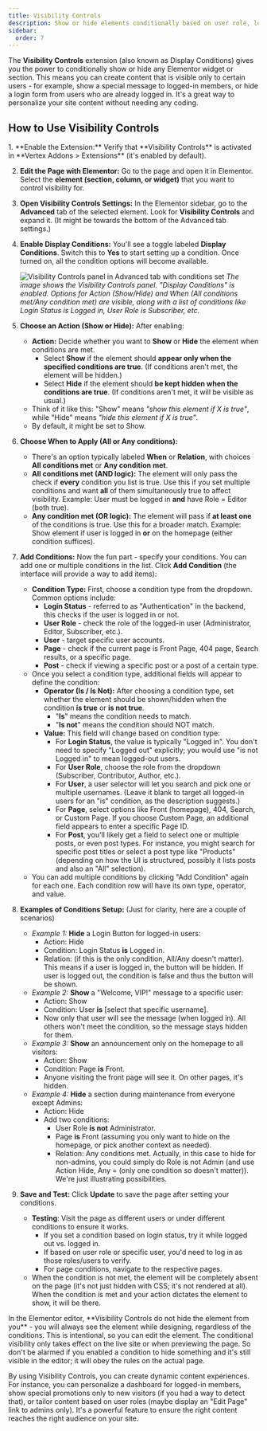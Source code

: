 ```yaml
---
title: Visibility Controls
description: Show or hide elements conditionally based on user role, login status, and more, to create dynamic and personalized content.
sidebar:
  order: 7
---
```



The **Visibility Controls** extension (also known as Display Conditions) gives you the power to conditionally show or hide any Elementor widget or section. This means you can create content that is visible only to certain users - for example, show a special message to logged-in members, or hide a login form from users who are already logged in. It's a great way to personalize your site content without needing any coding.

## How to Use Visibility Controls

<Steps>
1. **Enable the Extension:** Verify that **Visibility Controls** is activated in **Vertex Addons > Extensions** (it's enabled by default). 

2. **Edit the Page with Elementor:** Go to the page and open it in Elementor. Select the **element (section, column, or widget)** that you want to control visibility for.

3. **Open Visibility Controls Settings:** In the Elementor sidebar, go to the **Advanced** tab of the selected element. Look for **Visibility Controls** and expand it. (It might be towards the bottom of the Advanced tab settings.)

4. **Enable Display Conditions:** You'll see a toggle labeled **Display Conditions**. Switch this to **Yes** to start setting up a condition. Once turned on, all the condition options will become available.

   ![Visibility Controls panel in Advanced tab with conditions set](https://cdn.webilia.com/u/d/2025/08/vertex-visibility-control.png)
   *The image shows the Visibility Controls panel. "Display Conditions" is enabled. Options for Action (Show/Hide) and When (All conditions met/Any condition met) are visible, along with a list of conditions like Login Status is Logged in, User Role is Subscriber, etc.* 

5. **Choose an Action (Show or Hide):** After enabling:
   - **Action:** Decide whether you want to **Show** or **Hide** the element when conditions are met.
     - Select **Show** if the element should **appear only when the specified conditions are true**. (If conditions aren't met, the element will be hidden.)
     - Select **Hide** if the element should **be kept hidden when the conditions are true**. (If conditions aren't met, it will be visible as usual.)
   - Think of it like this: "Show" means *"show this element if X is true"*, while "Hide" means *"hide this element if X is true"*.
   - By default, it might be set to Show.

6. **Choose When to Apply (All or Any conditions):**
   - There's an option typically labeled **When** or **Relation**, with choices **All conditions met** or **Any condition met**.
   - **All conditions met (AND logic):** The element will only pass the check if **every** condition you list is true. Use this if you set multiple conditions and want **all** of them simultaneously true to affect visibility. Example: User must be logged in **and** have Role = Editor (both true).
   - **Any condition met (OR logic):** The element will pass if **at least one** of the conditions is true. Use this for a broader match. Example: Show element if user is logged in **or** on the homepage (either condition suffices).

7. **Add Conditions:** Now the fun part - specify your conditions. You can add one or multiple conditions in the list. Click **Add Condition** (the interface will provide a way to add items):
   - **Condition Type:** First, choose a condition type from the dropdown. Common options include:
     - **Login Status** - referred to as "Authentication" in the backend, this checks if the user is logged in or not.
     - **User Role** - check the role of the logged-in user (Administrator, Editor, Subscriber, etc.).
     - **User** - target specific user accounts.
     - **Page** - check if the current page is Front Page, 404 page, Search results, or a specific page.
     - **Post** - check if viewing a specific post or a post of a certain type.
   - Once you select a condition type, additional fields will appear to define the condition:
     - **Operator (Is / Is Not):** After choosing a condition type, set whether the element should be shown/hidden when the condition **is true** or **is not true**.
       - "**Is**" means the condition needs to match.
       - "**Is not**" means the condition should NOT match.
     - **Value:** This field will change based on condition type:
       - For **Login Status**, the value is typically "Logged in". You don't need to specify "Logged out" explicitly; you would use "is not Logged in" to mean logged-out users.
       - For **User Role**, choose the role from the dropdown (Subscriber, Contributor, Author, etc.).
       - For **User**, a user selector will let you search and pick one or multiple usernames. (Leave it blank to target all logged-in users for an "is" condition, as the description suggests.)
       - For **Page**, select options like Front (homepage), 404, Search, or Custom Page. If you choose Custom Page, an additional field appears to enter a specific Page ID.
       - For **Post**, you'll likely get a field to select one or multiple posts, or even post types. For instance, you might search for specific post titles or select a post type like "Products" (depending on how the UI is structured, possibly it lists posts and also an "All" selection).
   - You can add multiple conditions by clicking "Add Condition" again for each one. Each condition row will have its own type, operator, and value.

8. **Examples of Conditions Setup:** (Just for clarity, here are a couple of scenarios)
   - *Example 1:* **Hide** a Login Button for logged-in users:
     - Action: Hide
     - Condition: Login Status **is** Logged in.
     - Relation: (if this is the only condition, All/Any doesn't matter). This means if a user is logged in, the button will be hidden. If user is logged out, the condition is false and thus the button will be shown.
   - *Example 2:* **Show** a "Welcome, VIP!" message to a specific user:
     - Action: Show
     - Condition: User **is** [select that specific username].
     - Now only that user will see the message (when logged in). All others won't meet the condition, so the message stays hidden for them.
   - *Example 3:* **Show** an announcement only on the homepage to all visitors:
     - Action: Show
     - Condition: Page **is** Front.
     - Anyone visiting the front page will see it. On other pages, it's hidden.
   - *Example 4:* **Hide** a section during maintenance from everyone except Admins:
     - Action: Hide
     - Add two conditions: 
       - User Role **is not** Administrator.
       - Page **is** Front (assuming you only want to hide on the homepage, or pick another context as needed).
       - Relation: Any conditions met. Actually, in this case to hide for non-admins, you could simply do Role is not Admin (and use Action Hide, Any = (only one condition so doesn't matter)). We're just illustrating possibilities.

9. **Save and Test:** Click **Update** to save the page after setting your conditions.
   - **Testing**: Visit the page as different users or under different conditions to ensure it works.
     - If you set a condition based on login status, try it while logged out vs. logged in.
     - If based on user role or specific user, you'd need to log in as those roles/users to verify.
     - For page conditions, navigate to the respective pages.
   - When the condition is not met, the element will be completely absent on the page (it's not just hidden with CSS; it's not rendered at all). When the condition is met and your action dictates the element to show, it will be there.
</Steps>

<Aside type="note">
In the Elementor editor, **Visibility Controls do not hide the element from you** - you will always see the element while designing, regardless of the conditions. This is intentional, so you can edit the element. The conditional visibility only takes effect on the live site or when previewing the page. So don't be alarmed if you enabled a condition to hide something and it's still visible in the editor; it will obey the rules on the actual page.
</Aside>

By using Visibility Controls, you can create dynamic content experiences. For instance, you can personalize a dashboard for logged-in members, show special promotions only to new visitors (if you had a way to detect that), or tailor content based on user roles (maybe display an "Edit Page" link to admins only). It's a powerful feature to ensure the right content reaches the right audience on your site.
